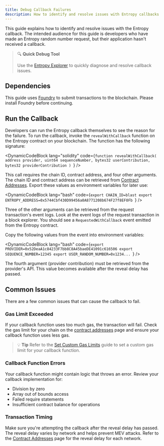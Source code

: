 ```yaml
---
title: Debug Callback Failures
description: How to identify and resolve issues with Entropy callbacks
---
```



This guide explains how to identify and resolve issues with the Entropy callback.
The intended audience for this guide is developers who have made an Entropy random number request, but their application hasn't received a callback.

> 🔍 **Quick Debug Tool**
>
> Use the [Entropy Explorer](https://entropy-debugger.pyth.network/) to quickly diagnose and resolve callback issues.

## Dependencies

This guide uses [Foundry](https://book.getfoundry.sh/getting-started/installation) to submit transactions to the blockchain.
Please install Foundry before continuing.

## Run the Callback

Developers can run the Entropy callback themselves to see the reason for the failure.
To run the callback, invoke the `revealWithCallback` function on the Entropy contract on your blockchain.
The function has the following signature:

<DynamicCodeBlock
  lang="solidity"
  code={`function revealWithCallback(
    address provider,
    uint64 sequenceNumber,
    bytes32 userContribution,
    bytes32 providerContribution
)
`}
/>

This call requires the chain ID, contract address, and four other arguments.
The chain ID and contract address can be retrieved from [Contract Addresses](contract-addresses).
Export these values as environment variables for later use:

<DynamicCodeBlock
  lang="bash"
  code={`export CHAIN_ID=blast
export ENTROPY_ADDRESS=0x5744Cbf430D99456a0A8771208b674F27f8EF0Fb
`}
/>

Three of the other arguments can be retrieved from the request transaction's event logs.
Look at the event logs of the request transaction in a block explorer.
You should see a `RequestedWithCallback` event emitted from the Entropy contract.

Copy the following values from the event into environment variables:

<DynamicCodeBlock
  lang="bash"
  code={`export PROVIDER=0x52DeaA1c84233F7bb8C8A45baeDE41091c616506
export SEQUENCE_NUMBER=12345
export USER_RANDOM_NUMBER=0x1234...
`}
/>

The fourth argument (provider contribution) must be retrieved from the provider's API.
This value becomes available after the reveal delay has passed.

## Common Issues

There are a few common issues that can cause the callback to fail.

### Gas Limit Exceeded

If your callback function uses too much gas, the transaction will fail. Check the gas limit for your chain on the [contract addresses](contract-addresses) page and ensure your callback function uses less gas.

> 💡 **Tip**
> Refer to the [Set Custom Gas Limits](set-custom-gas-limits) guide to set a custom gas limit for your callback function.

### Callback Function Errors

Your callback function might contain logic that throws an error. Review your callback implementation for:

- Division by zero
- Array out of bounds access
- Failed require statements
- Insufficient contract balance for operations

### Transaction Timing

Make sure you're attempting the callback after the reveal delay has passed. The reveal delay varies by network and helps prevent MEV attacks.
Refer to the [Contract Addresses](contract-addresses) page for the reveal delay for each network.
